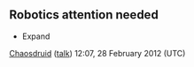 <article id="33709389" title=Talk:Mason Peck>
	<talkpage id="33709389" title="Talk:Mason Peck">
{{WikiProjectBannerShell|1=
{{WikiProject Spaceflight|class=Stub}}
{{WikiProject Electronics|class=Stub}}
{{WikiProject Robotics|class=Stub |importance=low |attention=yes}}
{{WikiProject Biography|living=yes
|class=Stub
|auto=yes
}}
| blp=yes
}}

==Robotics attention needed==
*Expand
[[User:Chaosdruid|Chaosdruid]] ([[User talk:Chaosdruid|talk]]) 12:07, 28 February 2012 (UTC)
	</talkpage>
</article>